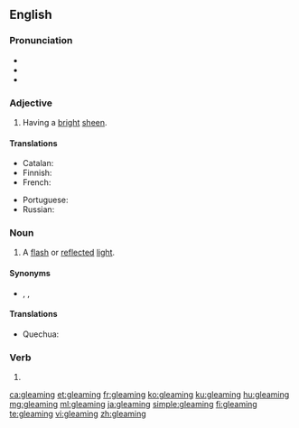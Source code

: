 ==English==

===Pronunciation===
* {{IPA|/ˈɡliːmɪŋ/|lang=en}}
* {{audio|en-us-gleaming.ogg|Audio (US)|lang=en}}
* {{rhymes|iːmɪŋ|lang=en}}

===Adjective===
{{en-adj}}

# Having a [[bright]] [[sheen]].

====Translations====
{{trans-top|having a bright sheen}}
* Catalan: {{t+|ca|llampant}}
* Finnish: {{t|fi|hohtava}}
* French: {{t+|fr|brillant}}
{{trans-mid}}
* Portuguese: {{t+|pt|brilhante}}
* Russian: {{t+|ru|сверка́ющий}}
{{trans-bottom}}

===Noun===
{{en-noun}}

# A [[flash]] or [[reflect]]ed [[light]].

====Synonyms====
* {{l|en|shining}}, {{l|en|glowing}}, {{l|en|glinting}}

====Translations====
{{trans-top|flash or reflected light}}
* Quechua: {{t|qu|lliphlli}}
{{trans-mid}}
{{trans-bottom}}

===Verb===
{{head|en|present participle}}

# {{present participle of|gleam|lang=en|nocat=1}}

[[ca:gleaming]]
[[et:gleaming]]
[[fr:gleaming]]
[[ko:gleaming]]
[[ku:gleaming]]
[[hu:gleaming]]
[[mg:gleaming]]
[[ml:gleaming]]
[[ja:gleaming]]
[[simple:gleaming]]
[[fi:gleaming]]
[[te:gleaming]]
[[vi:gleaming]]
[[zh:gleaming]]